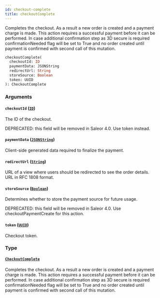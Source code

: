 ```yaml
---
id: checkout-complete
title: checkoutComplete
---
```


Completes the checkout. As a result a new order is created and a payment charge is made. This action requires a successful payment before it can be performed. In case additional confirmation step as 3D secure is required confirmationNeeded flag will be set to True and no order created until payment is confirmed with second call of this mutation.

```graphql
checkoutComplete(
  checkoutId: ID
  paymentData: JSONString
  redirectUrl: String
  storeSource: Boolean
  token: UUID
): CheckoutComplete
```

### Arguments

#### `checkoutId` ([`ID`](../../../developer/api-reference/scalars/id))

The ID of the checkout.

DEPRECATED: this field will be removed in Saleor 4.0. Use token instead.

#### `paymentData` ([`JSONString`](../../../developer/api-reference/scalars/jsonstring))

Client-side generated data required to finalize the payment.

#### `redirectUrl` ([`String`](../../../developer/api-reference/scalars/string))

URL of a view where users should be redirected to see the order details. URL in RFC 1808 format.

#### `storeSource` ([`Boolean`](../../../developer/api-reference/scalars/boolean))

Determines whether to store the payment source for future usage.

DEPRECATED: this field will be removed in Saleor 4.0. Use checkoutPaymentCreate for this action.

#### `token` ([`UUID`](../../../developer/api-reference/scalars/uuid))

Checkout token.

### Type

#### [`CheckoutComplete`](../../../developer/api-reference/objects/checkout-complete)

Completes the checkout. As a result a new order is created and a payment charge is made. This action requires a successful payment before it can be performed. In case additional confirmation step as 3D secure is required confirmationNeeded flag will be set to True and no order created until payment is confirmed with second call of this mutation.
